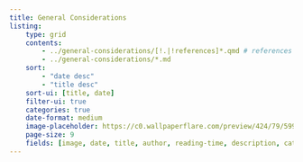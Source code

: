 ```yaml
---
title: General Considerations
listing:
    type: grid
    contents:
        - ../general-considerations/[!.|!references]*.qmd # references has its own section in sidebar
        - ../general-considerations/*.md
    sort:
        - "date desc"
        - "title desc"
    sort-ui: [title, date]
    filter-ui: true
    categories: true
    date-format: medium
    image-placeholder: https://c0.wallpaperflare.com/preview/424/79/599/lamp-light-bulb-bulbs-light.jpg # creative commons license
    page-size: 9
    fields: [image, date, title, author, reading-time, description, categories]
---
```

